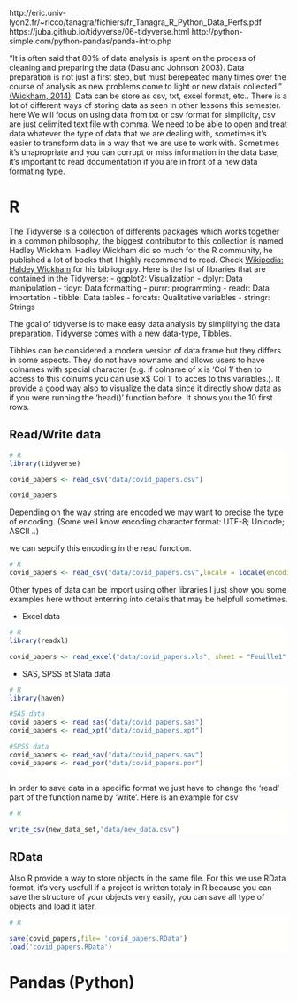<style>
div.python pre { background-color: #fdfcff; }
</style>

<style>
div.r pre { background-color: #fffffc; }
</style>

http://eric.univ-lyon2.fr/~ricco/tanagra/fichiers/fr_Tanagra_R_Python_Data_Perfs.pdf
https://juba.github.io/tidyverse/06-tidyverse.html
http://python-simple.com/python-pandas/panda-intro.php

"It is often said that 80% of data analysis is spent on the process of cleaning and preparing the data (Dasu and Johnson 2003).  Data preparation is not just a first step,  but must berepeated many times over the course of analysis as new problems come to light or new datais collected." [(Wickham, 2014)](https://www.jstatsoft.org/article/view/v059i10).
Data can be store as csv, txt, excel format, etc.. There is a lot of different ways of storing data as seen in other lessons this semester. here We will focus on using data from txt or csv format for simplicity, csv are just delimited text file with comma.
We need to be able to open and treat data whatever the type of data that we are dealing with, sometimes it's easier to transform data in a way that we are use to work with. Sometimes it's unapropriate and you can corrupt or miss information in the data base, it's important to read documentation if you are in front of a new data formating type. 


# R


The Tidyverse is a collection of differents packages which works together in a common philosophy, the biggest contributor to this collection is named Hadley Wickham. Hadley Wickham did so much for the R community, he published a lot of books  that I highly recommend to read. Check [Wikipedia: Haldey Wickham](https://en.wikipedia.org/wiki/Hadley_Wickham) for his bibliograpy. Here is the list of libraries that are contained in the Tidyverse:
- ggplot2: Visualization
- dplyr: Data manipulation
- tidyr: Data formatting
- purrr: programming
- readr: Data importation
- tibble: Data tables
- forcats: Qualitative variables
- stringr: Strings

The goal of tidyverse is to make easy data analysis by simplifying the data preparation. Tidyverse comes with a new data-type, Tibbles. 

Tibbles can be considered a modern version of data.frame but they differs in some aspects. They do not have rowname and allows users to have colnames with special character (e.g. if colname of x is 'Col 1' then to access to this colnums you can use x$\`Col 1\` to acces to this variables.). It provide a good way also to visualize the data since it directly show data as if you were running the 'head()' function before. It shows you the 10 first rows.

##  Read/Write data 

<div class = "r">

```r
# R
library(tidyverse)

covid_papers <- read_csv("data/covid_papers.csv")

covid_papers

```
</div>

Depending on the way string are encoded we may want to precise the type of encoding. (Some well know encoding character format: UTF-8; Unicode; ASCII ..)


we can sepcify this encoding in the read function.
<div class = "r">

```r
# R
covid_papers <- read_csv("data/covid_papers.csv",locale = locale(encoding = "UTF-8"))
```
</div>
 
Other types of data can be import using other libraries I just show you some examples here without enterring into details that may be helpfull sometimes.

- Excel data

<div class = "r">
```r
# R
library(readxl)

covid_papers <- read_excel("data/covid_papers.xls", sheet = "Feuille1", range = "A1:Z25")
```
</div>

-  SAS, SPSS et Stata data

<div class = "r">

```r
# R
library(haven)

#SAS data
covid_papers <- read_sas("data/covid_papers.sas")
covid_papers <- read_xpt("data/covid_papers.xpt")

#SPSS data
covid_papers <- read_sav("data/covid_papers.sav")
covid_papers <- read_por("data/covid_papers.por")



```
</div>

In order to save data in a specific format we just have to change the 'read' part of the function name by 'write'. Here is an example for csv


<div class = "r">

```r
# R

write_csv(new_data_set,"data/new_data.csv")


```
</div>

## RData

Also R provide a way to store objects in the same file. For this we use RData format, it's very usefull if a project is written totaly in R because you can save the structure of your objects very easily, you can save all type of objects and load it later.



<div class = "r">

```r
# R

save(covid_papers,file= 'covid_papers.RData')
load('covid_papers.RData')


```
</div>


# Pandas (Python)